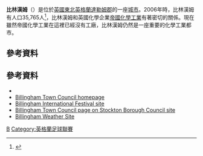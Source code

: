 '''比林漢姆'''（{{lang-en|Billingham}}）是位於[[英國|英國]][[東北英格蘭|東北英格蘭]][[達勒姆郡|達勒姆郡]]的一座[[城市|城市]]。2006年時，比林漢姆有人口35,765人<ref name="population-xl">{{cite web |url=http://www.teesvalley-jsu.gov.uk/old/private/jsuwarddataweb2005.xls |title=存档副本 |accessdate=2007-09-27 |deadurl=yes |archiveurl=https://web.archive.org/web/20070927035907/http://www.teesvalley-jsu.gov.uk/old/private/jsuwarddataweb2005.xls |archivedate=2007-09-27 }}</ref>，比林漢姆和英國化學企業[[帝國化學工業|帝國化學工業]]有著密切的關係。現在雖然帝國化學工業在這裡已經沒有工廠，比林漢姆仍然是一座重要的化學工業都市。
==參考資料==
{{Reflist}}
==參考資料==
* {{dmoz|Regional/Europe/United_Kingdom/England/Cleveland/Billingham}}
* [http://www.billinghamtowncouncil.co.uk/ Billingham Town Council homepage] {{Wayback|url=http://www.billinghamtowncouncil.co.uk/ |date=20210410191432 }}
* [https://web.archive.org/web/20070822232229/http://www.billinghamfestival.co.uk/billinghamfestival/ Billingham International Festival site]
* [https://web.archive.org/web/20070926223740/http://www.stockton.gov.uk/yourcouncil/government/18469/ Billingham Town Council page on Stockton Borough Council site]
* [https://web.archive.org/web/20180807073219/http://billinghamweather.com/ Billingham Weather Site]
[[Category:達勒姆郡城鎮|B]]
[[Category:英格蘭足球聯賽|Category:英格蘭足球聯賽]]